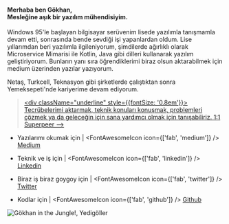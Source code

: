 #### Merhaba ben Gökhan,<br /> Mesleğine aşık bir yazılım mühendisiyim.


Windows 95'le başlayan bilgisayar serüvenim lisede yazılımla tanışmamla devam etti, sonrasında bende sevdiği işi yapanlardan oldum. 
Lise yıllarımdan beri yazılımla ilgileniyorum, şimdilerde ağırlıklı olarak Microservice Mimarisi ile Kotlin, Java gibi dilleri kullanarak yazılım geliştiriyorum. 
Bunların yanı sıra öğrendiklerimi biraz olsun aktarabilmek için medium üzerinden yazılar yazıyorum.

Netaş, Turkcell, Teknasyon gibi şirketlerde çalıştıktan sonra Yemeksepeti'nde kariyerime devam ediyorum.

> [ <div className="underline" style={{fontSize: '0.8em'}}> Tecrübelerimi aktarmak, teknik konuları konuşmak, problemleri çözmek ya da geleceğin için sana yardımcı olmak için tanışabiliriz. 1:1 Superpeer ⟶</div>](https://superpeer.com/gokhana) 


* Yazılarımı okumak için | <FontAwesomeIcon icon={['fab', 'medium']} /> [Medium](https://gokhana.medium.com/)

* Teknik ve iş için | <FontAwesomeIcon icon={['fab', 'linkedin']} /> [Linkedin](https://www.linkedin.com/in/gokhan-a/)

* Biraz iş biraz goygoy için | <FontAwesomeIcon icon={['fab', 'twitter']} /> [Twitter](https://twitter.com/g_khana)

* Kodlar için | <FontAwesomeIcon icon={['fab', 'github']} /> [Github](https://github.com/G-khan)


![Gökhan in the Jungle!, Yedigöller](/assets/gokhan.jpg "Yedigöller")
